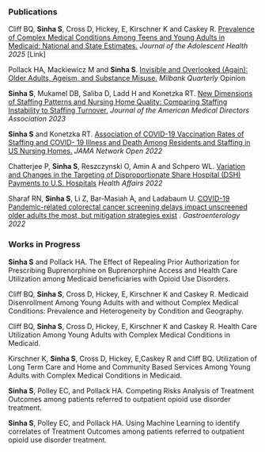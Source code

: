 ### Publications

Cliff BQ, **Sinha S**, Cross D, Hickey, E, Kirschner K and Caskey R. [Prevalence of Complex Medical Conditions Among Teens and Young Adults in Medicaid: National and State Estimates.](https://www.sciencedirect.com/science/article/pii/S1054139X25001570) *Journal of the Adolescent Health 2025* [Link]

Pollack HA, Mackiewicz M and **Sinha S**. [Invisible and Overlooked (Again): Older Adults, Ageism, and Substance Misuse.](https://www.milbank.org/quarterly/opinions/invisible-and-overlooked-again-older-adults-ageism-and-substance-misuse/)  *Milbank Quarterly* Opinion

**Sinha S**, Mukamel DB, Saliba D, Ladd H and Konetzka RT. [New Dimensions of Staffing Patterns and Nursing Home Quality: Comparing Staffing Instability to Staffing Turnover.](https://www.jamda.com/article/S1525-8610(23)00398-5/fulltext)  *Journal of the American Medical Directors Association 2023* 

**Sinha S** and Konetzka RT. [Association of COVID-19 Vaccination Rates of Staffing and COVID- 19 Illness and Death Among Residents and Staffing in US Nursing Homes.](https://jamanetwork.com/journals/jamanetworkopen/fullarticle/2799964) *JAMA Network Open 2022* 

Chatterjee P, **Sinha S**, Reszczynski O, Amin A and Schpero WL. [Variation and Changes in the Targeting of Disproportionate Share Hospital (DSH) Payments to U.S. Hospitals](https://www.healthaffairs.org/doi/10.1377/hlthaff.2022.00153) *Health Affairs 2022* 

Sharaf RN, **Sinha S**, Li Z, Bar-Masiah A, and Ladabaum U. [COVID-19 Pandemic-related colorectal cancer screening delays impact unscreened older adults the most, but mitigation strategies exist](https://www.gastrojournal.org/article/S0016-5085(22)00961-1/fulltext) . *Gastroenterology 2022* 

### Works in Progress

**Sinha S** and Pollack HA. The Effect of Repealing Prior Authorization for Prescribing Buprenorphine on Buprenorphine Access and Health Care Utilization among Medicaid beneficiaries with Opioid Use Disorders. 

Cliff BQ, **Sinha S**, Cross D, Hickey, E, Kirschner K and Caskey R. Medicaid Disenrollment Among Young Adults with and without Complex Medical Conditions:  Prevalence and Heterogeneity by Condition and Geography. 

Cliff BQ, **Sinha S**, Cross D, Hickey, E, Kirschner K and Caskey R. Health Care Utilization Among Young Adults with Complex Medical Conditions in Medicaid.

Kirschner K, **Sinha S**, Cross D, Hickey, E,Caskey R and Cliff BQ. Utilization of Long Term Care and Home and Community Based Services Among Young Adults with Complex Medical Conditions in Medicaid. 

**Sinha S**, Polley EC, and Pollack HA. Competing Risks Analysis of Treatment Outcomes among patients referred to outpatient opioid use disorder treatment.

**Sinha S**, Polley EC, and Pollack HA. Using Machine Learning to identify correlates of Treatment Outcomes among patients referred to outpatient opioid use disorder treatment.

